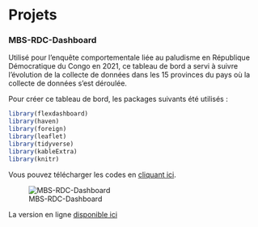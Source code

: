 # Projets

### MBS-RDC-Dashboard

Utilisé pour l'enquête comportementale liée au paludisme en République Démocratique du Congo en 2021, ce tableau de bord a servi à suivre l'évolution de la collecte de données dans les 15 provinces du pays où la collecte de données s'est déroulée.

Pour créer ce tableau de bord, les packages suivants été utilisés :

```r
library(flexdashboard)
library(haven)
library(foreign)
library(leaflet)
library(tidyverse)
library(kableExtra)
library(knitr)
```

Vous pouvez télécharger les codes en [cliquant ici](https://github.com/bervelin-lumesa/mbs_drc_dashboard).

![MBS-RDC-Dashboard](images/mbs-dashboard.JPG){fig-align="center"}

La version en ligne [disponible ici](https://bervelin-lumesa.netlify.app/about/mbs_drc_dashboard.html)
